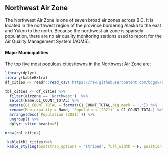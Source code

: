 ## Northwest Air Zone

The Northwest Air Zone is one of seven broad air zones across B.C. It is located in the northwest region of the province bordering Alaska to the east and Yukon to the north. Because the northwest air zone is sparsely population, there are no air quality monitoring stations used to report for the Air Quality Management System (AQMS).

#### Major Municipalities

The top five most populous cities/towns in the Northwest Air Zone are:


```r
library(dplyr)
library(kableExtra)
df_cities <- readr::read_csv('https://raw.githubusercontent.com/bcgov/air-zone-reports/master/data/out/cities.csv')

tbl_cities <- df_cities %>%
  filter(airzone == 'Northwest')  %>%
  select(Name,C1_COUNT_TOTAL) %>%
  mutate(C1_COUNT_TOTAL = format(C1_COUNT_TOTAL,big.mark = ',')) %>%
  rename(Municipality = Name, `Population (2021)` = C1_COUNT_TOTAL) %>%
  arrange(desc(`Population (2021)`)) %>%
  ungroup() %>%
  dplyr::slice_head(n=5)

nrow(tbl_cities)
```

```r

 kable(tbl_cities)%>%
 kable_styling(bootstrap_options = "striped", full_width = F, position = "left") 
  
```
